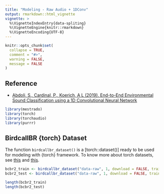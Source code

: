 ```yaml
---
title: "Modeling - Raw Audio + 1DConv"
output: rmarkdown::html_vignette
vignette: >
  %\VignetteIndexEntry{data-spliting}
  %\VignetteEngine{knitr::rmarkdown}
  %\VignetteEncoding{UTF-8}
---
```


```r
knitr::opts_chunk$set(
  collapse = TRUE,
  comment = "#>",
  warning = FALSE,
  message = FALSE
)
```

## Reference

- [Abdoli, S., Cardinal, P., Koerich, A L (2019). End-to-End Environmental Sound Classification using a 1D Convolutional Neural Network](http://arxiv.org/abs/1904.08990)


```r
library(mestrado)
library(torch)
library(torchaudio)
library(purrr)
```

## BirdcallBR {torch} Dataset

The function `birdcallbr_dataset()` is a [torch::dataset()] ready to be used for modeling with {torch} framework. To know more about torch datasets, see [this](https://torch.mlverse.org/docs/articles/examples/dataset.html) and [this](https://torch.mlverse.org/docs/reference/dataset.html).

```r
bcbr2_train <- birdcallbr_dataset("data-raw", 1, download = FALSE, train = TRUE)
bcbr2_test <- birdcallbr_dataset("data-raw", 1, download = FALSE, train = FALSE)

length(bcbr2_train)
length(bcbr2_test)
```



